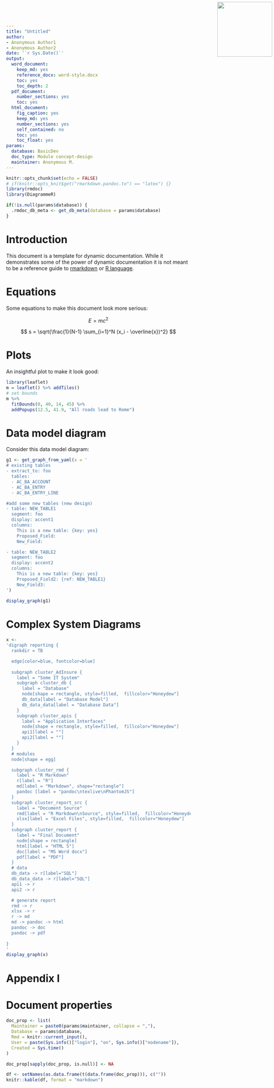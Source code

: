 ```yaml
---
title: "Untitled"
author:
- Anonymous Author1
- Anonymous Author2
date: '`r Sys.Date()`'
output:
  word_document:
    keep_md: yes
    reference_docx: word-style.docx
    toc: yes
    toc_depth: 2
  pdf_document:
    number_sections: yes
    toc: yes
  html_document:
    fig_caption: yes
    keep_md: yes
    number_sections: yes
    self_contained: no
    toc: yes
    toc_float: yes
params:
  database: BasicDev
  doc_type: Module concept-design
  maintainer: Anonymous M.
---
```



```r
knitr::opts_chunk$set(echo = FALSE)
# if(knitr::opts_knit$get("rmarkdown.pandoc.to") == "latex") {}
library(rmdoc)
library(DiagrammeR)
```

```r
if(!is.null(params$database)) {
  .rmdoc_db_meta <- get_db_meta(database = params$database) 
}
```

<img width="150px" src="logo.png" style="position:absolute;top:5px;right:5px;" />

# Introduction


<!-- Purpose (why and who should read it) -->
This document is a template for dynamic documentation. 
<!-- Scope (but...)  -->
While it demonstrates some of the power of dynamic documentation
it is not meant to be a reference guide to [rmarkdown](http://rmarkdown.rstudio.com/) or [R language](https://www.r-project.org/).

<!-- Definitions  -->

<!-- References -->

<!-- Steps overview -->


# Equations

Some equations to make this document look more serious:

$$ E = m c^2 $$

$$ s = \sqrt{\frac{1}{N-1} \sum_{i=1}^N (x_i - \overline{x})^2} $$



# Plots

An insightful plot to make it look good:

```r
library(leaflet)
m = leaflet() %>% addTiles()
# set bounds
m %>% 
  fitBounds(0, 40, 14, 45) %>%
  addPopups(12.5, 41.9, "All roads lead to Rome")
```



# Data model diagram
Consider this data model diagram:

```r
g1 <- get_graph_from_yaml(x = '
# existing tables
- extract_to: foo
  tables:
  - AC_BA_ACCOUNT
  - AC_BA_ENTRY
  - AC_BA_ENTRY_LINE

#add some new tables (new design)
- table: NEW_TABLE1
  segment: foo
  display: accent1
  columns:
    This is a new table: {key: yes}
    Proposed_Field:
    New_Field:

- table: NEW_TABLE2
  segment: foo
  display: accent2
  columns:
    This is a new table: {key: yes}
    Proposed_Field2: {ref: NEW_TABLE1}
    New_Field3:
')

display_graph(g1)
```

# Complex System Diagrams


```r
x <- 
'digraph reporting {
  rankdir = TB

  edge[color=blue, fontcolor=blue]
  
  subgraph cluster_AdInsure {
    label = "Some IT System"
    subgraph cluster_db {
      label = "Database"  
      node[shape = rectangle, style=filled,  fillcolor="Honeydew"]
      db_data[label = "Database Model"]
      db_data_data[label = "Database Data"]
    }
    subgraph cluster_apis {
      label = "Application Interfaces"  
      node[shape = rectangle, style=filled,  fillcolor="Honeydew"]
      api1[label = ""]
      api2[label = ""]
    }
  }
  # modules
  node[shape = egg]

  subgraph cluster_rmd {
    label = "R Markdown"
    r[label = "R"]
    md[label = "Markdown", shape="rectangle"]
    pandoc [label = "pandoc\ntexlive\nPhantomJS"]
  }
  subgraph cluster_report_src {
    label = "Document Source"
    rmd[label = "R Markdown\nSource", style=filled,  fillcolor="Honeydew"]
    xlsx[label = "Excel Files", style=filled,  fillcolor="Honeydew"]
  }
  subgraph cluster_report {
    label = "Final Document"  
    node[shape = rectangle]
    html[label = "HTML 5"]
    doc[label = "MS Word docx"]
    pdf[label = "PDF"]
  }  
  # data
  db_data -> r[label="SQL"]
  db_data_data -> r[label="SQL"]
  api1 -> r
  api2 -> r

  # generate report
  rmd -> r
  xlsx -> r
  r -> md
  md -> pandoc -> html
  pandoc -> doc
  pandoc -> pdf
  
}
'
display_graph(x)
```


# Appendix I


# Document properties

```r
doc_prop <- list(
  Maintainer = paste0(params$maintainer, collapse = ","),
  Database = params$database,
  Rmd = knitr::current_input(),
  User = paste(Sys.info()["login"], "on", Sys.info()["nodename"]),
  Created = Sys.time()
)

doc_prop[sapply(doc_prop, is.null)] <- NA

df <- setNames(as.data.frame(t(data.frame(doc_prop))), c(""))
knitr::kable(df, format = "markdown")

```



